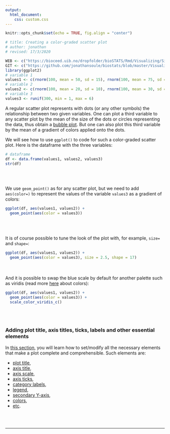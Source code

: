 ```yaml
---
output:
  html_document:
    css: custom.css
--- 
```


```r
knitr::opts_chunk$set(echo = TRUE, fig.align = "center")

# title: Creating a color-graded scatter plot
# author: jonathan
# revised: 17/3/2020

WEB <- c("https://bioceed.uib.no/dropfolder/bioSTATS/Rmd/Visualizing/Simple/color-graded-scatter.html")
GIT <- c("https://github.com/jonathansoule/biostats/blob/master/Visualizing/Simple/color-graded-scatter.Rmd")
library(ggplot2)
# variable 1
values1 <- c(rnorm(100, mean = 50, sd = 15), rnorm(100, mean = 75, sd = 15), rnorm(100, mean = 100, sd = 15))
# variable 2
values2 <- c(rnorm(100, mean = 20, sd = 10), rnorm(100, mean = 30, sd = 10), rnorm(100, mean = 40, sd = 10))
# variable 3
values3 <- runif(300, min = 1, max = 6)
```
A regular scatter plot represents with dots (or any other symbols) the relationship between two given variables. One can plot a third variable to any scatter plot by the mean of the size of the dots or circles representing the data, thus obtain a [bubble plot](https://biostats.w.uib.no/creating-a-bubble-plot/){target="_blank"}. But one can also plot this third variable by the mean of a gradient of colors applied onto the dots.

We will see how to use `ggplot()` to code for such a color-graded scatter plot. Here is the dataframe with the three variables:
```r
# dataframe
df <- data.frame(values1, values2, values3)
str(df)
```
<br/><br/>

We use `geom_point()` as for any scatter plot, but we need to add `aes(color=)` to represent the values of the variable `values3` as a gradient of colors:
```r
ggplot(df, aes(values1, values2)) +
  geom_point(aes(color = values3))
```
<br/><br/>

It is of course possible to tune the look of the plot with, for example, `size=` and `shape=`:
```r
ggplot(df, aes(values1, values2)) +
  geom_point(aes(color = values3), size = 2.5, shape = 17)
```
<br/><br/>
And it is possible to swap the blue scale by default for another palette such as viridis (read more [here](https://biostats.w.uib.no/choosing-colors-for-your-plot/){target="_blank"} about colors):
```r
ggplot(df, aes(values1, values2)) +
  geom_point(aes(color = values3)) +
  scale_color_viridis_c()
```
<br/><br/>

### Adding plot title, axis titles, ticks, labels and other essential elements

In [this section](https://biostats.w.uib.no/topics/data-visualization-with-ggplot2/essential-elements/){target="_blank"}, you will learn how to set/modify all the necessary elements that make a plot complete and comprehensible. Such elements are:

+ [plot title](https://biostats.w.uib.no/title/){target="_blank"}, 
+ [axis title](https://biostats.w.uib.no/axis-titles/){target="_blank"},
+ [axis scale](https://biostats.w.uib.no/axis-scale/){target="_blank"},
+ [axis ticks](https://biostats.w.uib.no/axis-ticks/){target="_blank"},
+ [category labels](https://biostats.w.uib.no/category-labels/){target="_blank"},
+ [legend](https://biostats.w.uib.no/legend/){target="_blank"},
+ [secondary Y-axis](https://biostats.w.uib.no/secondary-y-axis/){target="_blank"},
+ [colors](https://biostats.w.uib.no/choosing-colors-for-your-plot/){target="_blank"},
+ [etc](https://biostats.w.uib.no/topics/data-visualization-with-ggplot2/essential-elements/){target="_blank"}.

<br/><br/>

***
<!-- UNCOMMENT TO ACTIVATE
Get the Rmarkdown file corresponding to this page on [GitHub](`r GIT`){target="_blank"}.
-->
